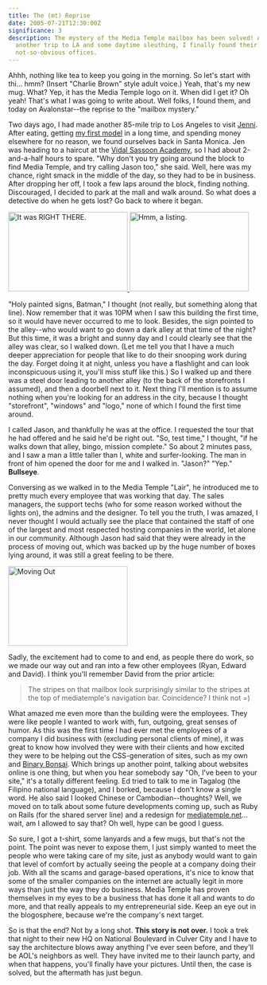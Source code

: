 ```yaml
---
title: The (mt) Reprise
date: 2005-07-21T12:30:00Z
significance: 3
description: The mystery of the Media Temple mailbox has been solved! After
  another trip to LA and some daytime sleuthing, I finally found their
  not-so-obvious offices.
---
```


Ahhh, nothing like tea to keep you going in the morning. So let's start with thi... hmm? (Insert "Charlie Brown" style adult voice.) Yeah, that's my new mug. What? Yep, it has the Media Temple logo on it. When did I get it? Oh yeah! That's what I was going to write about. Well folks, I found them, and today on Avalonstar--the reprise to the "mailbox mystery."

Two days ago, I had made another 85-mile trip to Los Angeles to visit [Jenni][1]. After eating, getting [my first model][2] in a long time, and spending money elsewhere for no reason, we found ourselves back in Santa Monica. Jen was heading to a haircut at the [Vidal Sassoon Academy][3], so I had about 2-and-a-half hours to spare. "Why don't you try going around the block to find Media Temple, and try calling Jason too," she said. Well, here was my chance, right smack in the middle of the day, so they had to be in business. After dropping her off, I took a few laps around the block, finding nothing. Discouraged, I decided to park at the mall and walk around. So what does a detective do when he gets lost? Go back to where it began.

<a href="http://www.flickr.com/photos/avalonstar/27599304/" title="Photo Sharing">
  <img src="https://photos23.flickr.com/27599304_aa13fb27e2_m.jpg" width="240" height="160" alt="It was RIGHT THERE." />
</a>
<a href="http://www.flickr.com/photos/avalonstar/27599390/" title="Photo Sharing">
  <img src="https://photos21.flickr.com/27599390_9885ff69d7_m.jpg" width="240" height="160" alt="Hmm, a listing." />
</a>

"Holy painted signs, Batman," I thought (not really, but something along that line). Now remember that it was 10PM when I saw this building the first time, so it would have never occurred to me to look. Besides, the sign pointed to the alley--who would want to go down a dark alley at that time of the night? But this time, it was a bright and sunny day and I could clearly see that the alley was clear, so I walked down. (Let me tell you that I have a much deeper appreciation for people that like to do their snooping work during the day. Forget doing it at night, unless you have a flashlight and can look inconspicuous using it, you'll miss stuff like this.) So I walked up and there was a steel door leading to another alley (to the back of the storefronts I assumed), and then a doorbell next to it. Next thing I'll mention is to assume nothing when you're looking for an address in the city, because I thought "storefront", "windows" and "logo," none of which I found the first time around.

I called Jason, and thankfully he was at the office. I requested the tour that he had offered and he said he'd be right out. "So, test time," I thought, "if he walks down that alley, bingo, mission complete." So about 2 minutes pass, and I saw a man a little taller than I, white and surfer-looking. The man in front of him opened the door for me and I walked in. "Jason?" "Yep." **Bullseye**.

Conversing as we walked in to the Media Temple "Lair", he introduced me to pretty much every employee that was working that day. The sales managers, the support techs (who for some reason worked without the lights on), the admins and the designer. To tell you the truth, I was amazed, I never thought I would actually see the place that contained the staff of one of the largest and most respected hosting companies in the world, let alone in our community. Although Jason had said that they were already in the process of moving out, which was backed up by the huge number of boxes lying around, it was still a great feeling to be there.

<a href="http://www.flickr.com/photos/avalonstar/27599265/" title="Photo Sharing">
  <img src="https://photos23.flickr.com/27599265_d4248665ac_m.jpg" width="240" height="160" alt="Moving Out" />
</a>

Sadly, the excitement had to come to and end, as people there do work, so we made our way out and ran into a few other employees (Ryan, Edward and David). I think you'll remember David from the prior article:

> The stripes on that mailbox look surprisingly similar to the stripes at the top of mediatemple's navigation bar. Coincidence? I think not =)

What amazed me even more than the building were the employees. They were like people I wanted to work with, fun, outgoing, great senses of humor. As this was the first time I had ever met the employees of a company I did business with (excluding personal clients of mine), it was great to know how involved they were with their clients and how excited they were to be helping out the CSS-generation of sites, such as my own and [Binary Bonsai][4]. Which brings up another point, talking about websites online is one thing, but when you hear somebody say "Oh, I've been to your site," it's a totally different feeling. Ed tried to talk to me in Tagalog (the Filipino national language), and I borked, because I don't know a single word. He also said I looked Chinese or Cambodian--thoughts? Well, we moved on to talk about some future developments coming up, such as Ruby on Rails (for the shared server line) and a redesign for [mediatemple.net][5]... wait, am I allowed to say that? Oh well, hype can be good I guess.

So sure, I got a t-shirt, some lanyards and a few mugs, but that's not the point. The point was never to expose them, I just simply wanted to meet the people who were taking care of my site, just as anybody would want to gain that level of comfort by actually seeing the people at a company doing their job. With all the scams and garage-based operations, it's nice to know that some of the smaller companies on the internet are actually legit in more ways than just the way they do business. Media Temple has proven themselves in my eyes to be a business that has done it all and wants to do more, and that really appeals to my entrepreneurial side. Keep an eye out in the blogosphere, because we're the company's next target.

So is that the end? Not by a long shot. **This story is not over.** I took a trek that night to their new HQ on National Boulevard in Culver City and I have to say the architecture blows away anything I've ever seen before, and they'll be AOL's neighbors as well. They have invited me to their launch party, and when that happens, you'll finally have your pictures. Until then, the case is solved, but the aftermath has just begun.

[1]: http://www.livejournal.com/users/moon_of_ice
[2]: http://www.animequest.com/gusefrgu1scm1.html
[3]: http://losangeles.citysearch.com/profile/159161/
[4]: http://www.binarybonsai.com/
[5]: http://www.mediatemple.net/
